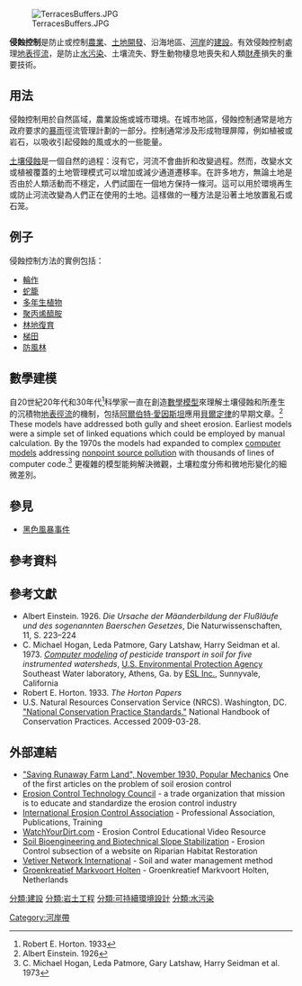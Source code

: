 {{Rough translation|time=2021-06-27T01:26:18+00:00}}
[[File:TerracesBuffers.JPG|thumb]]

'''侵蝕控制'''是防止或控制[[農業|農業]]、[[土地開發|土地開發]]、沿海地區、[[河岸|河岸]]的[[建設|建設]]。有效侵蝕控制處理[[地表徑流|地表徑流]]，是防止[[水污染|水污染]]、土壤流失、野生動物棲息地喪失和人類[[財產|財產]]損失的重要技術。

== 用法 ==
侵蝕控制用於自然區域，農業設施或城市環境。在城市地區，侵蝕控制通常是地方政府要求的[[暴雨|暴雨]]徑流管理計劃的一部分。控制通常涉及形成物理屏障，例如植被或岩石，以吸收引起侵蝕的風或水的一些能量。

[[土壤侵蝕|土壤侵蝕]]是一個自然的過程：沒有它，河流不會曲折和改變過程。然而，改變水文或植被覆蓋的土地管理模式可以增加或減少通道遷移率。在許多地方，無論土地是否由於人類活動而不穩定，人們試圖在一個地方保持一條河。這可以用於環境再生或防止河流改變為人們正在使用的土地。這樣做的一種方法是沿著土地放置亂石或石笼。

== 例子 ==
侵蝕控制方法的實例包括：
{{colbegin||22em}}
*[[輪作|輪作]]
*[[蛇籠|蛇籠]]
*[[多年生植物|多年生植物]]
*[[聚丙烯醯胺|聚丙烯醯胺]]
*[[林地復育|林地復育]]
*[[梯田|梯田]]
*[[防風林|防風林]]
{{colend}}

== 數學建模 ==
自20世紀20年代和30年代<ref>Robert E. Horton. 1933</ref>科學家一直在創造[[數學模型|數學模型]]來理解土壤侵蝕和所產生的沉積物[[地表徑流|地表徑流]]的機制，包括[[阿爾伯特·愛因斯坦|阿爾伯特·愛因斯坦]]應用[[貝爾定律|貝爾定律]]的早期文章。<ref>Albert Einstein. 1926</ref> These models have addressed both gully and sheet erosion. Earliest models were a simple set of linked equations which could be employed by manual calculation. By the 1970s the models had expanded to complex [[computer_model|computer model]]s addressing [[nonpoint_source_pollution|nonpoint source pollution]] with thousands of lines of computer code.<ref>C. Michael Hogan, Leda Patmore, Gary Latshaw, Harry Seidman et al. 1973</ref> 更複雜的模型能夠解決微觀，土壤粒度分佈和微地形變化的細微差別。

== 參見 ==
{{Portal box|環境|生態|地球科學|可持续发展}}
*[[黑色風暴事件|黑色風暴事件]]

== 參考資料 ==
{{reflist|30em}}

== 參考文獻 ==
{{Refbegin}}
* Albert Einstein. 1926. ''Die Ursache der Mäanderbildung der Flußläufe und des sogenannten Baerschen Gesetzes'', Die Naturwissenschaften, 11, S. 223–224
* C. Michael Hogan, Leda Patmore, Gary Latshaw, Harry Seidman et al. 1973. ''[[Computer_model|Computer model]]ing of pesticide transport in soil for five instrumented watersheds'', [[United_States_Environmental_Protection_Agency|U.S. Environmental Protection Agency]] Southeast Water laboratory, Athens, Ga. by [[ESL_Inc.|ESL Inc.]], Sunnyvale, California
* Robert E. Horton. 1933. ''The Horton Papers''
* U.S. Natural Resources Conservation Service (NRCS). Washington, DC.  [http://www.nrcs.usda.gov/technical/standards/nhcp.html "National Conservation Practice Standards."]{{Wayback|url=http://www.nrcs.usda.gov/technical/standards/nhcp.html |date=20110611092227 }} National Handbook of Conservation Practices. Accessed 2009-03-28.
{{Refend}}

== 外部連結 ==
*[https://books.google.com/books?id=xSgDAAAAMBAJ&pg=PA59&dq=Popular+Science+1931+plane&hl=en&ei=5r8JTaa6Ismr8AaNmb2iAQ&sa=X&oi=book_result&ct=result&resnum=8&ved=0CEAQ6AEwBzgU#v=onepage&q&f=true "Saving Runaway Farm Land", November 1930, Popular Mechanics]{{Wayback|url=https://books.google.com/books?id=xSgDAAAAMBAJ&pg=PA59&dq=Popular+Science+1931+plane&hl=en&ei=5r8JTaa6Ismr8AaNmb2iAQ&sa=X&oi=book_result&ct=result&resnum=8&ved=0CEAQ6AEwBzgU#v=onepage&q&f=true |date=20190606022507 }} One of the first articles on the problem of soil erosion control
*[http://www.ectc.org Erosion Control Technology Council]{{Wayback|url=http://www.ectc.org/ |date=20191030154037 }} - a trade organization that mission is to educate and standardize the erosion control industry
*[https://web.archive.org/web/20091108010317/http://www.ieca.org/ International Erosion Control Association] - Professional Association, Publications, Training
*[http://www.WatchYourDirt.com WatchYourDirt.com]{{Wayback|url=http://www.watchyourdirt.com/ |date=20200225153343 }} - Erosion Control Educational Video Resource
*[http://riparianhabitatrestoration.ca/575/bioengintro.htm Soil Bioengineering and Biotechnical Slope Stabilization]{{Wayback|url=http://riparianhabitatrestoration.ca/575/bioengintro.htm |date=20160406122716 }} - Erosion Control subsection of a website on Riparian Habitat Restoration
*[http://www.vetiver.org Vetiver Network International]{{Wayback|url=http://www.vetiver.org/ |date=20100624181425 }} - Soil and water management method
*[http://www.markvoortholten.nl/?Groenkreatief_Markvoort_Hydroseeding Groenkreatief Markvoort Holten] {{Wayback|url=http://www.markvoortholten.nl/?Groenkreatief_Markvoort_Hydroseeding |date=20200920051422 }} - Groenkreatief Markvoort Holten, Netherlands

{{葡萄栽培}}
{{土壤科學}}

{{Authority control}}
{{DEFAULTSORT:Erosion Control}}

[[分類:建設|分類:建設]]
[[分類:岩土工程|分類:岩土工程]]
[[分類:可持續環境設計|分類:可持續環境設計]]
[[分類:水污染|分類:水污染]]
[[Category:河岸帶|Category:河岸帶]]